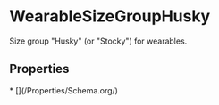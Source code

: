 # WearableSizeGroupHusky

Size group "Husky" (or "Stocky") for wearables.

## Properties

<Grid>
* [](/Properties/Schema.org/)

</Grid>

